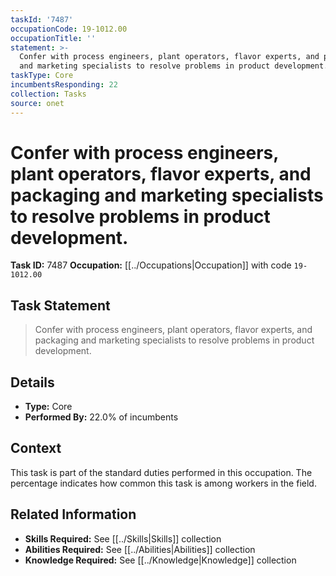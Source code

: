```yaml
---
taskId: '7487'
occupationCode: 19-1012.00
occupationTitle: ''
statement: >-
  Confer with process engineers, plant operators, flavor experts, and packaging
  and marketing specialists to resolve problems in product development.
taskType: Core
incumbentsResponding: 22
collection: Tasks
source: onet
---
```

# Confer with process engineers, plant operators, flavor experts, and packaging and marketing specialists to resolve problems in product development.

**Task ID:** 7487
**Occupation:** [[../Occupations|Occupation]] with code `19-1012.00`

## Task Statement

> Confer with process engineers, plant operators, flavor experts, and packaging and marketing specialists to resolve problems in product development.

## Details

- **Type:** Core
- **Performed By:** 22.0% of incumbents

## Context

This task is part of the standard duties performed in this occupation. The percentage indicates how common this task is among workers in the field.

## Related Information

- **Skills Required:** See [[../Skills|Skills]] collection
- **Abilities Required:** See [[../Abilities|Abilities]] collection
- **Knowledge Required:** See [[../Knowledge|Knowledge]] collection
